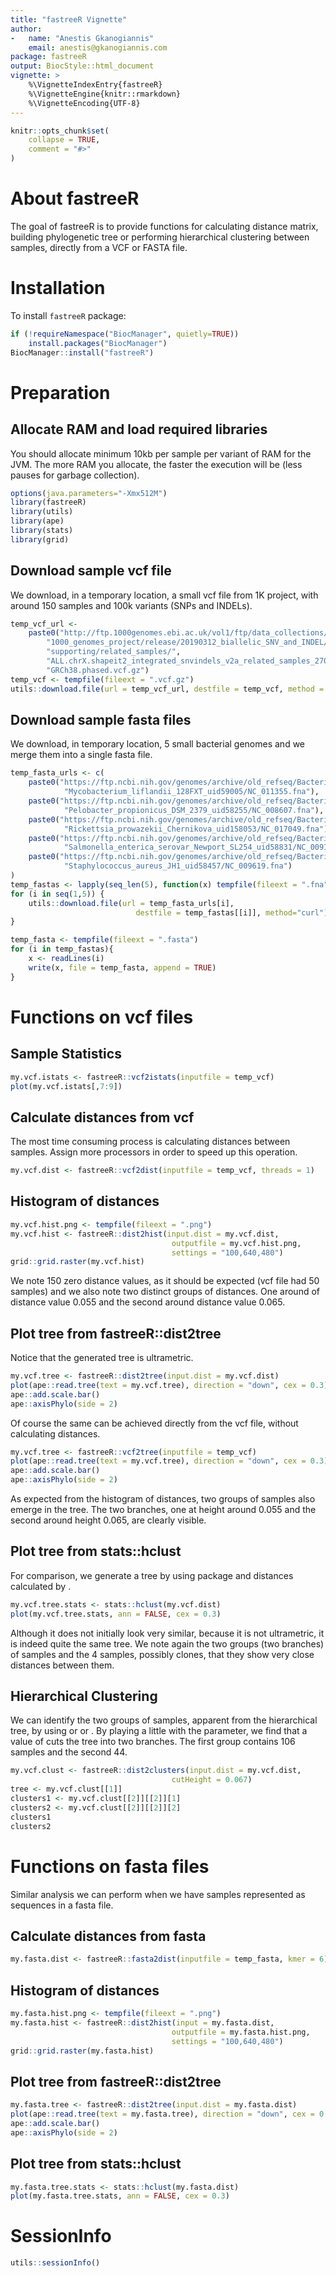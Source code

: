 ```yaml
---
title: "fastreeR Vignette"
author: 
-   name: "Anestis Gkanogiannis"
    email: anestis@gkanogiannis.com
package: fastreeR
output: BiocStyle::html_document
vignette: >
    %\VignetteIndexEntry{fastreeR}
    %\VignetteEngine{knitr::rmarkdown}
    %\VignetteEncoding{UTF-8}
---
```


```r
knitr::opts_chunk$set(
    collapse = TRUE,
    comment = "#>"
)
```

# About fastreeR

The goal of fastreeR is to provide functions for calculating distance matrix,
building phylogenetic tree or performing hierarchical clustering 
between samples, directly from a VCF or FASTA file.

# Installation

To install `fastreeR` package:
```r
if (!requireNamespace("BiocManager", quietly=TRUE))
    install.packages("BiocManager")
BiocManager::install("fastreeR")
```

# Preparation

## Allocate RAM and load required libraries
You should allocate minimum 10kb per sample per variant of RAM for the JVM.
The more RAM you allocate, the faster the execution will be (less pauses 
for garbage collection).
```r
options(java.parameters="-Xmx512M")
library(fastreeR)
library(utils)
library(ape)
library(stats)
library(grid)
```

## Download sample vcf file
We download, in a temporary location, a small vcf file 
from 1K project, with around 150 samples and 100k variants (SNPs and INDELs).
```r
temp_vcf_url <-
    paste0("http://ftp.1000genomes.ebi.ac.uk/vol1/ftp/data_collections/",
        "1000_genomes_project/release/20190312_biallelic_SNV_and_INDEL/",
        "supporting/related_samples/",
        "ALL.chrX.shapeit2_integrated_snvindels_v2a_related_samples_27022019.",
        "GRCh38.phased.vcf.gz")
temp_vcf <- tempfile(fileext = ".vcf.gz")
utils::download.file(url = temp_vcf_url, destfile = temp_vcf, method = "curl")
```

## Download sample fasta files
We download, in temporary location, 5 small bacterial genomes
and we merge them into a single fasta file.
```r
temp_fasta_urls <- c(
    paste0("https://ftp.ncbi.nih.gov/genomes/archive/old_refseq/Bacteria/",
            "Mycobacterium_liflandii_128FXT_uid59005/NC_011355.fna"),
    paste0("https://ftp.ncbi.nih.gov/genomes/archive/old_refseq/Bacteria/",
            "Pelobacter_propionicus_DSM_2379_uid58255/NC_008607.fna"),
    paste0("https://ftp.ncbi.nih.gov/genomes/archive/old_refseq/Bacteria/",
            "Rickettsia_prowazekii_Chernikova_uid158053/NC_017049.fna"),
    paste0("https://ftp.ncbi.nih.gov/genomes/archive/old_refseq/Bacteria/",
            "Salmonella_enterica_serovar_Newport_SL254_uid58831/NC_009140.fna"),
    paste0("https://ftp.ncbi.nih.gov/genomes/archive/old_refseq/Bacteria/",
            "Staphylococcus_aureus_JH1_uid58457/NC_009619.fna")
)
temp_fastas <- lapply(seq_len(5), function(x) tempfile(fileext = ".fna"))
for (i in seq(1,5)) {
    utils::download.file(url = temp_fasta_urls[i], 
                            destfile = temp_fastas[[i]], method="curl")    
}

temp_fasta <- tempfile(fileext = ".fasta")
for (i in temp_fastas){
    x <- readLines(i)
    write(x, file = temp_fasta, append = TRUE)
}
```

# Functions on vcf files

## Sample Statistics
```r
my.vcf.istats <- fastreeR::vcf2istats(inputfile = temp_vcf)
plot(my.vcf.istats[,7:9])
```

## Calculate distances from vcf
The most time consuming process is calculating distances between samples.
Assign more processors in order to speed up this operation.
```r
my.vcf.dist <- fastreeR::vcf2dist(inputfile = temp_vcf, threads = 1)
```

## Histogram of distances
```r
my.vcf.hist.png <- tempfile(fileext = ".png")
my.vcf.hist <- fastreeR::dist2hist(input.dist = my.vcf.dist, 
                                    outputfile = my.vcf.hist.png,
                                    settings = "100,640,480")
grid::grid.raster(my.vcf.hist)
```
We note 150 zero distance values, as it should be expected (vcf file had 50 
samples) and we also note two distinct groups of distances. One around of 
distance value 0.055 and the second around distance value 0.065.

## Plot tree from fastreeR::dist2tree
Notice that the generated tree is ultrametric.
```r
my.vcf.tree <- fastreeR::dist2tree(input.dist = my.vcf.dist)
plot(ape::read.tree(text = my.vcf.tree), direction = "down", cex = 0.3)
ape::add.scale.bar()
ape::axisPhylo(side = 2)
```

Of course the same can be achieved directly from the vcf file, 
without calculating distances.
```r
my.vcf.tree <- fastreeR::vcf2tree(inputfile = temp_vcf)
plot(ape::read.tree(text = my.vcf.tree), direction = "down", cex = 0.3)
ape::add.scale.bar()
ape::axisPhylo(side = 2)
```
As expected from the histogram of distances, two groups of samples also 
emerge in the tree. The two branches, one at height around 0.055 and the second 
around height 0.065, are clearly visible.

## Plot tree from stats::hclust
For comparison, we generate a tree by using \code{stats} package and distances
calculated by \code{fastreeR}.
```r
my.vcf.tree.stats <- stats::hclust(my.vcf.dist)
plot(my.vcf.tree.stats, ann = FALSE, cex = 0.3)
```
Although it does not initially look very similar, because it is not ultrametric,
it is indeed quite the same tree. We note again the two groups (two branches) 
of samples and the 4 samples, possibly clones, that they show very close 
distances between them.

## Hierarchical Clustering
We can identify the two groups of samples, apparent from the hierarchical tree,
by using \code{\link[fastreeR]{dist2clusters}} 
or \code{\link[fastreeR]{vcf2clusters}} 
or \code{\link[fastreeR]{tree2clusters}}.
By playing a little with the \code{cutHeight} parameter, we find that a
value of \code{cutHeight=0.067} cuts the tree into two branches.
The first group contains 106 samples and the second 44.
```r
my.vcf.clust <- fastreeR::dist2clusters(input.dist = my.vcf.dist, 
                                    cutHeight = 0.067)
tree <- my.vcf.clust[[1]]
clusters1 <- my.vcf.clust[[2]][[2]][1]
clusters2 <- my.vcf.clust[[2]][[2]][2]
clusters1
clusters2
```

# Functions on fasta files

Similar analysis we can perform when we have samples represented as 
sequences in a fasta file.

## Calculate distances from fasta
```r
my.fasta.dist <- fastreeR::fasta2dist(inputfile = temp_fasta, kmer = 6)
```

## Histogram of distances
```r
my.fasta.hist.png <- tempfile(fileext = ".png")
my.fasta.hist <- fastreeR::dist2hist(input = my.fasta.dist, 
                                    outputfile = my.fasta.hist.png,
                                    settings = "100,640,480")
grid::grid.raster(my.fasta.hist)
```

## Plot tree from fastreeR::dist2tree
```r
my.fasta.tree <- fastreeR::dist2tree(input.dist = my.fasta.dist)
plot(ape::read.tree(text = my.fasta.tree), direction = "down", cex = 0.3)
ape::add.scale.bar()
ape::axisPhylo(side = 2)
```

## Plot tree from stats::hclust
```r
my.fasta.tree.stats <- stats::hclust(my.fasta.dist)
plot(my.fasta.tree.stats, ann = FALSE, cex = 0.3)
```

# SessionInfo
```r
utils::sessionInfo()
```
